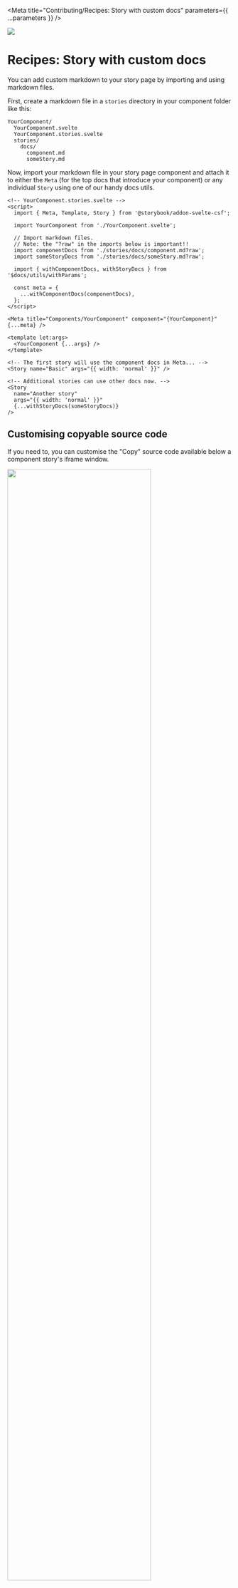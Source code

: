 


<Meta
  title="Contributing/Recipes: Story with custom docs"
  parameters={{ ...parameters }}
/>

![](https://graphics.thomsonreuters.com/style-assets/images/logos/reuters-graphics-logo/svg/graphics-logo-color-dark.svg)

# Recipes: Story with custom docs

You can add custom markdown to your story page by importing and using markdown files.

First, create a markdown file in a `stories` directory in your component folder like this:

```
YourComponent/
  YourComponent.svelte
  YourComponent.stories.svelte
  stories/
    docs/
      component.md
      someStory.md
```

Now, import your markdown file in your story page component and attach it to either the `Meta` (for the top docs that introduce your component) or any individual `Story` using one of our handy docs utils.

```svelte
<!-- YourComponent.stories.svelte -->
<script>
  import { Meta, Template, Story } from '@storybook/addon-svelte-csf';

  import YourComponent from './YourComponent.svelte';

  // Import markdown files.
  // Note: the "?raw" in the imports below is important!!
  import componentDocs from './stories/docs/component.md?raw';
  import someStoryDocs from './stories/docs/someStory.md?raw';

  import { withComponentDocs, withStoryDocs } from '$docs/utils/withParams';

  const meta = {
    ...withComponentDocs(componentDocs),
  };
</script>

<Meta title="Components/YourComponent" component="{YourComponent}" {...meta} />

<template let:args>
  <YourComponent {...args} />
</template>

<!-- The first story will use the component docs in Meta... -->
<Story name="Basic" args="{{ width: 'normal' }}" />

<!-- Additional stories can use other docs now. -->
<Story
  name="Another story"
  args="{{ width: 'normal' }}"
  {...withStoryDocs(someStoryDocs)}
/>
```

## Customising copyable source code

If you need to, you can customise the "Copy" source code available below a component story's iframe window.

<img className="feature" src={SourceCodeImg} width="80%" />

First, add a snippet file in a `stories` directory in your component folder like this:

```
YourComponent/
  YourComponent.svelte
  YourComponent.stories.svelte
  stories/
    snippets/
      default.svelte
```

Now, import your snippet file in your story page component and attach it to any individual `Story` using our docs utils.

```svelte
<script>
  import { Meta, Template, Story } from '@storybook/addon-svelte-csf';

  import YourComponent from './YourComponent.svelte';

  // Import snippet file.
  // Note: the "?raw" in the import below is important!!
  import defaultSource from './stories/snippets/default.svelte?raw';

  import { withSource } from '$docs/utils/withParams';

  const meta = {
    title: 'Components/YourComponent',
    component: YourComponent,
  };
</script>

<meta {...meta} />

<template let:args>
  <YourComponent {...args} />
</template>

<!-- Pass source in inside an object keyed by your snippet's language, e.g., svelte, scss, etc. -->
<Story
  name="Basic"
  args="{{ width: 'normal' }}"
  {...withSource({ svelte: defaultSnippet })}
/>
```

> **Pro tip:** If you pass your source code in directly, the code won't change prop values when users play with Storybook's built-in [controls panel](https://storybook.js.org/docs/svelte/essentials/controls), so it's best to start with a default example using the generated source code.

If you're adding source code AND custom docs to a story, you can chain `withSource` and `withComponentDocs` like this:

```svelte
<!-- ... -->

<Story
  name="Extra wide"
  args="{{ width: 'wider' }}"
  {...withComponentDocs(componentDocs, withSource({ svelte: defaultSnippet }))}
/>
```
